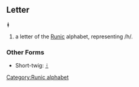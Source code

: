 ==Letter==
'''ᚼ'''

#a letter of the [[Runic]] alphabet, representing /h/.
===Other Forms===
*Short-twig: [[ᚽ]]
[[Category:Runic alphabet]]